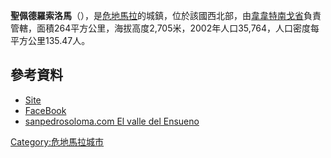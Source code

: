 '''聖佩德羅索洛馬'''（{{lang-es|San Pedro Soloma}}），是[[危地馬拉|危地馬拉]]的城鎮，位於該國西北部，由[[韋韋特南戈省|韋韋特南戈省]]負責管轄，面積264平方公里，海拔高度2,705米，2002年人口35,764，人口密度每平方公里135.47人。

==參考資料==
*[http://www.sanpedrosoloma.com/ Site]
*[http://www.facebook.com/sanpedrosoloma/ FaceBook]
*[http://www.sanpedrosoloma.com sanpedrosoloma.com El valle del Ensueno]

{{coord|15|43|N|91|27|W|display=title|region:GT_type:city_source:GNS-enwiki}}

{{Guatemala-geo-stub}}
[[Category:危地馬拉城市|Category:危地馬拉城市]]